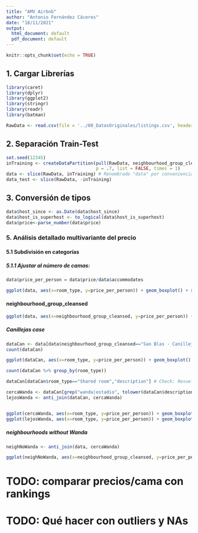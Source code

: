 ```yaml
---
title: "AMV Airbnb"
author: "Antonio Fernández Cáceres"
date: "18/11/2021"
output:
  html_document: default
  pdf_document: default
---
```


```r
knitr::opts_chunk$set(echo = TRUE)
```

## 1. Cargar Librerías

```r
library(caret)
library(dplyr)
library(ggplot2)
library(stringr)
library(readr)
library(batman)
```

```r
RawData <- read.csv(file = '../00_DatosOriginales/listings.csv', header = TRUE)
```

## 2. Separación Train-Test

```r

set.seed(12345)
inTraining <- createDataPartition(pull(RawData, neighbourhood_group_cleansed),
                                  p = .7, list = FALSE, times = 1)
data <- slice(RawData, inTraining) # Renombrado "data" por conveniencia
data_test <- slice(RawData, -inTraining)

```

## 3. Conversión de tipos

```r
data$host_since <- as.Date(data$host_since)
data$host_is_superhost <- to_logical(data$host_is_superhost)
data$price<-parse_number(data$price)
```

### 5. Análisis detallado multivariante del precio


#### 5.1 Subdivisión en categorías

##### 5.1.1 Ajustar al número de camas:

```r
data$price_per_person = data$price/data$accommodates
```

```r
ggplot(data, aes(x=room_type, y=price_per_person)) + geom_boxplot() + scale_y_continuous(trans='log10')
```

#### neighbourhood_group_cleansed

```r
ggplot(data, aes(x=neighbourhood_group_cleansed, y=price_per_person)) + geom_boxplot() + scale_y_continuous(trans='log10')
```

##### Canillejas case

```r

dataCan <- data[data$neighbourhood_group_cleansed=="San Blas - Canillejas",]
count(dataCan)

ggplot(dataCan, aes(x=room_type, y=price_per_person)) + geom_boxplot() + scale_y_continuous(trans='log10')

count(dataCan %>% group_by(room_type))

dataCan[dataCan$room_type=="Shared room","description"] # Check: Resuelto el misterio de los pisos caros. Están cerca del Wanda. Contémoslos:

cercaWanda <- dataCan[grep("wanda|estadio", tolower(dataCan$description)),]
lejosWanda <- anti_join(dataCan, cercaWanda)


ggplot(cercaWanda, aes(x=room_type, y=price_per_person)) + geom_boxplot() + scale_y_continuous(trans='log10') # Resueltísimo: Habitaciones privadas y compartidas
ggplot(lejosWanda, aes(x=room_type, y=price_per_person)) + geom_boxplot() + scale_y_continuous(trans='log10') # Resueltísimo
```

##### neighbourhoods without Wanda
```r

neighNoWanda <- anti_join(data, cercaWanda)

ggplot(neighNoWanda, aes(x=neighbourhood_group_cleansed, y=price_per_person)) + geom_boxplot() + scale_y_continuous(trans='log10')

```

# TODO: comparar precios/cama con rankings
# TODO: Qué hacer con outliers y NAs